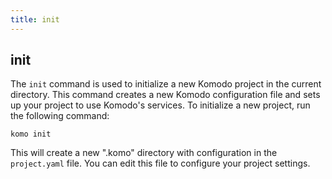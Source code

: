 ```yaml
---
title: init
---
```

## init
The `init` command is used to initialize a new Komodo project in the current directory. This command creates a new Komodo configuration file and sets up your project to use Komodo's services. To initialize a new project, run the following command:

```
komo init
```

This will create a new ".komo" directory with configuration in the `project.yaml` file. You can edit this file to configure your project settings.
